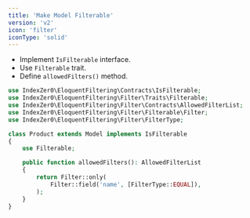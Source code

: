 ```yaml
---
title: 'Make Model Filterable'
version: 'v2'
icon: 'filter'
iconType: 'solid'
---
```


- Implement `IsFilterable` interface.
- Use `Filterable` trait.
- Define `allowedFilters()` method.

```php
use IndexZer0\EloquentFiltering\Contracts\IsFilterable;
use IndexZer0\EloquentFiltering\Filter\Traits\Filterable;
use IndexZer0\EloquentFiltering\Filter\Contracts\AllowedFilterList;
use IndexZer0\EloquentFiltering\Filter\Filterable\Filter;
use IndexZer0\EloquentFiltering\Filter\FilterType;

class Product extends Model implements IsFilterable
{
    use Filterable;

    public function allowedFilters(): AllowedFilterList
    {
        return Filter::only(
            Filter::field('name', [FilterType::EQUAL]),
        );
    }
}
```
